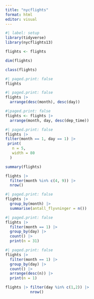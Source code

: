 ```yaml
---
title: "nycflights"
format: html
editor: visual
---
```


```r
#| label: setup
library(tidyverse)
library(nycflights13)

```

```r
flights <- flights
```

```r
dim(flights)
```

```r
class(flights)
```

```r
#| paged.print: false
flights
```

```r
#| paged.print: false
flights |> 
  arrange(desc(month), desc(day))
```

```r
#|paged.print: false
flights <- flights |> 
  arrange(month, day, desc(dep_time))
```

```r
#| paged.print: false
flights |>
filter(month == 1, day == 1) |>
 print(
   n = 5, 
   width = 80
  )
```

```r
summary(flights)
```

```r
flights |> 
  filter(month %in% c(4, 9)) |> 
  nrow()
```

```r
#| paged.print: false
flights |> 
  group_by(month) |> 
  summarise(antall_flyvninger = n())
```

```r
#| paged.print: false
flights |> 
  filter(month == 1) |> 
  group_by(day) |> 
  count() |> 
  print(n = 31)
```

```r
#| paged.print: false
flights |> 
  filter(month == 1) |> 
  group_by(day) |> 
  count() |> 
  arrange(desc(n)) |> 
  print(n = 1)
```

```r
flights |> filter(day %in% c(1,2)) |> 
           nrow()

```
